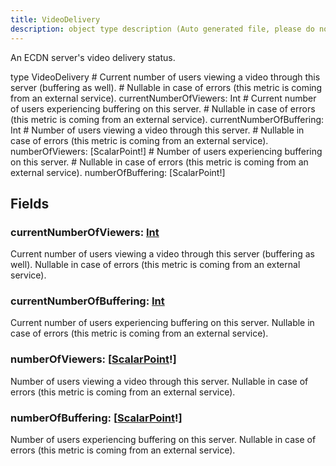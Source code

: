 ```yaml
---
title: VideoDelivery
description: object type description (Auto generated file, please do not modify)
---
```



An ECDN server's video delivery status.

<GQLCodeSnippet>
<GQLLine><GQLKeyword>type</GQLKeyword> VideoDelivery <GQLOpen /></GQLLine>
<GQLLine> </GQLLine>
	<GQLLine><GQLTab /><GQLComment># Current number of users viewing a video through this server (buffering as well).</GQLComment></GQLLine>
	<GQLLine><GQLTab /><GQLComment># Nullable in case of errors (this metric is coming from an external service).</GQLComment></GQLLine>
	<GQLLine><GQLTab /><GQLName>currentNumberOfViewers</GQLName>: <GQLLink href="/ecdn-api-scalars/Int">Int</GQLLink></GQLLine>
<GQLLine> </GQLLine>
	<GQLLine><GQLTab /><GQLComment># Current number of users experiencing buffering on this server.</GQLComment></GQLLine>
	<GQLLine><GQLTab /><GQLComment># Nullable in case of errors (this metric is coming from an external service).</GQLComment></GQLLine>
	<GQLLine><GQLTab /><GQLName>currentNumberOfBuffering</GQLName>: <GQLLink href="/ecdn-api-scalars/Int">Int</GQLLink></GQLLine>
<GQLLine> </GQLLine>
	<GQLLine><GQLTab /><GQLComment># Number of users viewing a video through this server.</GQLComment></GQLLine>
	<GQLLine><GQLTab /><GQLComment># Nullable in case of errors (this metric is coming from an external service).</GQLComment></GQLLine>
	<GQLLine><GQLTab /><GQLName>numberOfViewers</GQLName>: [<GQLLink href="/ecdn-api-objects/ScalarPoint">ScalarPoint</GQLLink><GQLOperator>!</GQLOperator>]</GQLLine>
<GQLLine> </GQLLine>
	<GQLLine><GQLTab /><GQLComment># Number of users experiencing buffering on this server.</GQLComment></GQLLine>
	<GQLLine><GQLTab /><GQLComment># Nullable in case of errors (this metric is coming from an external service).</GQLComment></GQLLine>
	<GQLLine><GQLTab /><GQLName>numberOfBuffering</GQLName>: [<GQLLink href="/ecdn-api-objects/ScalarPoint">ScalarPoint</GQLLink><GQLOperator>!</GQLOperator>]</GQLLine>
<GQLLine> </GQLLine>
<GQLLine><GQLClose /></GQLLine>
</GQLCodeSnippet>


## Fields

### currentNumberOfViewers: [Int](/ecdn-api-scalars/Int)
Current number of users viewing a video through this server (buffering as well).
Nullable in case of errors (this metric is coming from an external service).


### currentNumberOfBuffering: [Int](/ecdn-api-scalars/Int)
Current number of users experiencing buffering on this server.
Nullable in case of errors (this metric is coming from an external service).


### numberOfViewers: [[ScalarPoint](/ecdn-api-objects/ScalarPoint)!]
Number of users viewing a video through this server.
Nullable in case of errors (this metric is coming from an external service).


### numberOfBuffering: [[ScalarPoint](/ecdn-api-objects/ScalarPoint)!]
Number of users experiencing buffering on this server.
Nullable in case of errors (this metric is coming from an external service).


